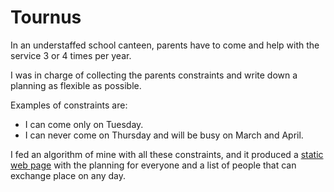 # Tournus

In an understaffed school canteen, parents have to come and help with the service 3 or 4 times per year.

I was in charge of collecting the parents constraints and write down a planning as flexible as possible.

Examples of constraints are:

-   I can come only on Tuesday.
-   I can never come on Thursday and will be busy on March and April.

I fed an algorithm of mine with all these constraints, and it produced a
[static web page](apps/tournus/index.html) with the planning for everyone
and a list of people that can exchange place on any day.
